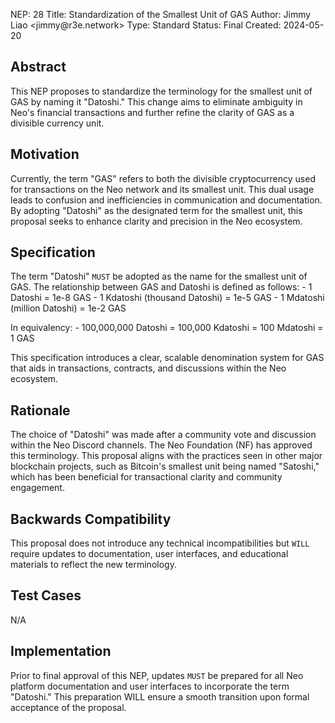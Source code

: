 NEP: 28
Title: Standardization of the Smallest Unit of GAS
Author: Jimmy Liao <jimmy@r3e.network>
Type: Standard
Status: Final
Created: 2024-05-20

==Abstract==

This NEP proposes to standardize the terminology for the smallest unit of GAS by naming it "Datoshi." This change aims to eliminate ambiguity in Neo's financial transactions and further refine the clarity of GAS as a divisible currency unit.

==Motivation==

Currently, the term "GAS" refers to both the divisible cryptocurrency used for transactions on the Neo network and its smallest unit. This dual usage leads to confusion and inefficiencies in communication and documentation. By adopting "Datoshi" as the designated term for the smallest unit, this proposal seeks to enhance clarity and precision in the Neo ecosystem.

==Specification==

The term "Datoshi" <code>MUST</code> be adopted as the name for the smallest unit of GAS. The relationship between GAS and Datoshi is defined as follows:
- 1 Datoshi = 1e-8 GAS
- 1 Kdatoshi (thousand Datoshi) = 1e-5 GAS
- 1 Mdatoshi (million Datoshi) = 1e-2 GAS

In equivalency:
- 100,000,000 Datoshi = 100,000 Kdatoshi = 100 Mdatoshi = 1 GAS

This specification introduces a clear, scalable denomination system for GAS that aids in transactions, contracts, and discussions within the Neo ecosystem.

==Rationale==

The choice of "Datoshi" was made after a community vote and discussion within the Neo Discord channels. The Neo Foundation (NF) has approved this terminology. This proposal aligns with the practices seen in other major blockchain projects, such as Bitcoin's smallest unit being named "Satoshi," which has been beneficial for transactional clarity and community engagement.

==Backwards Compatibility==

This proposal does not introduce any technical incompatibilities but <code>WILL</code> require updates to documentation, user interfaces, and educational materials to reflect the new terminology.

==Test Cases==

N/A

==Implementation==

Prior to final approval of this NEP, updates <code>MUST</code> be prepared for all Neo platform documentation and user interfaces to incorporate the term "Datoshi." This preparation WILL ensure a smooth transition upon formal acceptance of the proposal.